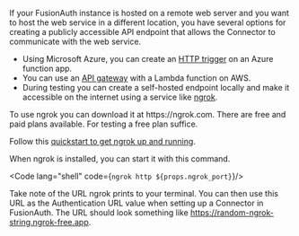 
If your FusionAuth instance is hosted on a remote web server and you want to host the web service in a different location, you have several options for creating a publicly accessible API endpoint that allows the Connector to communicate with the web service.

- Using Microsoft Azure, you can create an [HTTP trigger](https://learn.microsoft.com/en-us/azure/azure-functions/functions-bindings-http-webhook-trigger?tabs=python-v2%2Cisolated-process%2Cnodejs-v4%2Cfunctionsv2) on an Azure function app.
- You can use an [API gateway](https://aws.amazon.com/api-gateway/) with a Lambda function on AWS.
- During testing you can create a self-hosted endpoint locally and make it accessible on the internet using a service like [ngrok](https://ngrok.com/).

<Aside type="note">
  To use ngrok you can download it at https://ngrok.com. There are free and paid plans available. For testing a free plan suffice.

  Follow this [quickstart to get ngrok up and running](https://ngrok.com/docs/getting-started/).
</Aside>

When ngrok is installed, you can start it with this command.

<Code lang="shell" code={`ngrok http ${props.ngrok_port}`}/>

Take note of the URL ngrok prints to your terminal. You can then use this URL as the <InlineField>Authentication URL</InlineField> value when setting up a Connector in FusionAuth. The URL should look something like <InlineFieldValue>https://random-ngrok-string.ngrok-free.app</InlineFieldValue>.